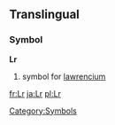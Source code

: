 ==Translingual==
===Symbol===
'''Lr'''
#{{chemistry}} symbol for [[lawrencium]]
[[Category:Symbols]]

[[fr:Lr]]
[[ja:Lr]]
[[pl:Lr]]